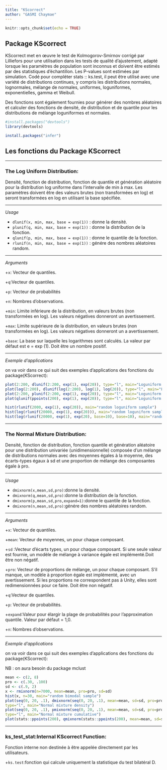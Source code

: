 ---
title: "KScorrect"
author: "GASMI Chaymae"
---

```{r setup, include=FALSE}
knitr::opts_chunk$set(echo = TRUE)
```

## Package KScorrect 


KScorrect met en œuvre le test de Kolmogorov-Smirnov corrigé par Lilliefors pour une utilisation dans les tests de qualité d'ajustement, adapté lorsque les paramètres de population sont inconnus et doivent être estimés par des statistiques d'échantillon. Les P-values sont estimées par simulation. Codé pour compléter stats :: ks.test, il peut être utilisé avec une variété de distributions continues, y compris les distributions normales, lognormales, mélange de normales, uniformes, loguniformes, exponentielles, gamma et Weibull.

Des fonctions sont également fournies pour générer des nombres aléatoires et calculer des fonctions de densité, de distribution et de quantile pour les distributions de mélange loguniformes et normales.

```{r load-package, eval=FALSE, include=TRUE}
#install.packages("devtools")
library(devtools)
```


```{r, eval = FALSE}
install.packages("infer")
```

## Les fonctions du Package KScorrect



----------------------------------------------------

### The Log Uniform Distribution:

Densité, fonction de distribution, fonction de quantile et     génération aléatoire pour la distribution log uniforme dans l'intervalle de min à max. Les paramètres doivent être des valeurs brutes (non transformées en log) et seront transformées en log en utilisant la base spécifiée.

----------------------------------------------------------------------------
 
 *Usage*

+ `dlunif(x, min, max, base = exp(1))` : donne la densité. 
+ `plunif(q, min, max, base = exp(1))` : donne la  distribution de la                                                fonction.
+ `qlunif(p, min, max, base = exp(1))` : donne le quantile de la fonction.
+ `rlunif(n, min, max, base = exp(1))` : génére  des nombres aléatoires                                             random.

----------------------------------------------------------------------------

*Arguments*
  

+`x`:  Vecteur de quantiles.

+`q`:Vecteur de quantiles.

+`p`: Vecteur de probabilités

+`n`: Nombres d'observations.

+`min`: Limite inférieure de la distribution, en valeurs brutes (non                transformées en log). Les valeurs négatives donneront un                    avertissement.

+`max`: Limite supérieure de la distribution, en valeurs brutes (non                transformées en log). Les valeurs négatives donneront un a                  avertissement.

+`base`: La base sur laquelle les logarithmes sont calculés. La valeur par           défaut est e = exp (1). Doit être un nombre positif.

----------------------------------------------------------------------------


 *Exemple d'applications*
  
   
on va voir dans ce qui suit des exemples d'applications des fonctions du package(KScorrect):

```{r echo=TRUE, eval=FALSE}

plot(2:200, dlunif(2:200, exp(1), exp(20)), type="l", main="Loguniform density")
plot(log(2:200), dlunif(log(2:200), log(1), log(20)), type="l", main="Loguniform density")
plot(2:200, plunif(2:200, exp(1), exp(20)), type="l", main="Loguniform cumulative")
plot(qlunif(ppoints(200), exp(1), exp(20)), type="l", main="Loguniform quantile")

hist(rlunif(2000, exp(1), exp(20)), main="random loguniform sample")
hist(log(rlunif(20000, exp(1), exp(20))), main="random loguniform sample")
hist(log(rlunif(20000, exp(1), exp(20), base=10), base=10), main="random loguniform sample")

```


---------------------------------------------------------------------------


### The Normal Mixture Distribution:


Densité, fonction de distribution, fonction quantile et génération aléatoire pour une distribution univariée (unidimensionnelle) composée d'un mélange de distributions normales avec des moyennes égales à la moyenne, des écarts-types égaux à sd et une proportion de mélange des composantes égale à pro.
  
  
----------------------------------------------------------------------------
  
*Usage*
  
+ `dmixnorm(x,mean,sd,pro)`:donne la densité.
+ `dmixnorm(q,mean,sd,pro)`:donne la  distribution de la fonction.
+ `dmixnorm(p,mean,sd,pro,expand=1)`:donne le quantile de la fonction. 
+ `dmixnorm(n,mean,sd,pro)`:génére  des nombres aléatoires random.

----------------------------------------------------------------------------

*Arguments*
  
  
+`x`:  Vecteur de quantiles.

+`mean`: Vecteur de moyennes, un pour chaque composant.

+`sd` :Vecteur d'écarts types, un pour chaque composant. Si une seule              valeur est fournie, un modèle de mélange à variance égale est               implémenté.Doit être non négatif.

+`pro`: Vecteur de proportions de mélange, un pour chaque composant. S'il           manque, un modèle à proportion égale est implémenté, avec un                avertissement. Si les proportions ne correspondent pas à Unity,             elles sont redimensionnées pour ce faire. Doit être non négatif.

+`q`:Vecteur de quantiles.

+`p`: Vecteur de probabilités.

+`expand`:Valeur pour élargir la plage de probabilités pour l'approximation           quantile. Valeur par défaut = 1,0. 

+`n`: Nombres d'observations.


----------------------------------------------------------------------------

*Exemple d'applications*
 
on va voir dans ce qui suit des exemples d'applications des fonctions du package(KScorrect):

NB : on aura besoin du package mclust

```{r echo=TRUE, eval=FALSE}
mean <- c(2, 8)
pro <- c(.30, .100)
sd <- c(.9, 2)
x <- rmixnorm(n=7000, mean=mean, pro=pro, sd=sd)
hist(x, n=30, main="random bimodal sample")
plot(seq(0, 20, .1), dmixnorm(seq(0, 20, .1), mean=mean, sd=sd, pro=pro),
type="l", main="Normal mixture density")
plot(seq(0, 20, .1), pmixnorm(seq(0, 20, .1), mean=mean, sd=sd, pro=pro),
type="l", main="Normal mixture cumulative")
plot(stats::ppoints(200), qmixnorm(stats::ppoints(200), mean=mean, sd=sd, pro=pro), type="l", main="Normal mixture quantile")
```

----------------------------------------------------------------------------

###  ks_test_stat:Internal KScorrect Function:

Fonction interne non destinée à être appelée directement par les utilisateurs.

+`ks.test`:fonction qui calcule uniquement la statistique du test bilatéral D.










